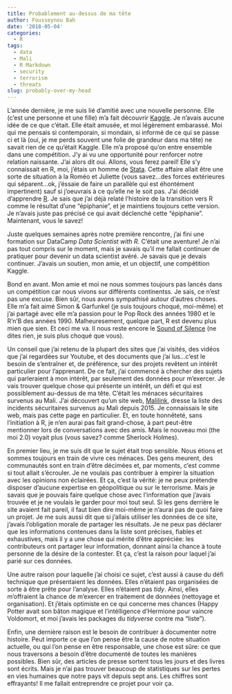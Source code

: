 ```yaml
---
title: Probablement au-dessus de ma tête
author: Fousseynou Bah
date: '2018-05-04'
categories:
  - R
tags:
  - data
  - Mali
  - R Markdown
  - security
  - terrorism
  - threats
slug: probably-over-my-head
---
```


L'année dernière, je me suis lié d'amitié avec une nouvelle personne.
Elle (c'est une personne et une fille) m'a fait découvrir [Kaggle](https://www.kaggle.com/).
Je n'avais aucune idée de ce que c'était.
Elle était amusée, et moi légèrement embarassé.
Moi qui me pensais si contemporain, si mondain, si informé de ce qui se passe ci et là (oui, je me perds souvent une folie de grandeur dans ma tête) ne savait rien de ce qu'était Kaggle.
Elle m'a proposé qu'on entre ensemble dans une compétition.
J'y ai vu une opportunité pour renforcer notre relation naissante.
J'ai alors dit oui.
Allons, vous ferez pareil!
Elle s'y connaissait en R, moi, j'étais un homme de [Stata](https://www.stata.com/).
Cette affaire allait être une sorte de situation à la Roméo et Juliette (vous savez...des forces extérieures qui séparent...ok, j'éssaie de faire un parallèle qui est éhontément impertinent) sauf si j'oeuvrais à ce qu'elle ne le soit pas.
J'ai décidé d'apprendre [R](https://www.r-project.org/).
Je sais que j'ai déjà relaté l'histoire de la transition vers R comme le résultat d'une "épiphanie", et je maintiens toujours cette version.
Je n'avais juste pas précisé ce qui avait déclenché cette "épiphanie".
Maintenant, vous le savez!

Juste quelques semaines après notre première rencontre, j'ai fini une formation sur DataCamp *Data Scientist with R*.
C'était une aventure!
Je n'ai pas tout compris sur le moment, mais je savais qu'il me fallait continuer de pratiquer pour devenir un data scientist avéré.
Je savais que je devais continuer.
J'avais un soutien, mon amie, et un objectif, une compétition Kaggle.


Bond en avant.
Mon amie et moi ne nous sommes toujours pas lancés dans un compétition car nous vivons sur différents continentss.
Je sais, ce n'est pas une excuse.
Bien sûr, nous avons sympathisé autour d'autres choses.
Elle m'a fait aimé Simon & Garfunkel (je suis toujours choqué, moi-même) et j'ai partagé avec elle m'a passion pour le Pop Rock des années 1980 et le R'n'B des années 1990.
Malheuresement, quelque part, R est devenu plus mien que sien.
Et ceci me va.
Il nous reste encore le [Sound of Silence](https://www.youtube.com/watch?v=4zLfCnGVeL4) (ne dites rien, je suis plus choqué que vous).

Un conseil que j'ai retenu de la plupart des sites que j'ai visités, des vidéos que j'ai regardées sur Youtube, et des documents que j'ai lus...c'est le besoin de s'entraîner et, de préférence, sur des projets revêtent un intérêt particulier pour l'apprenant.
De ce fait, j'ai commencé à chercher des sujets qui parleraient à mon intérêt, par seulement des données pour m'exercer.
Je vais trouver quelque chose qui présente un intérêt, un défi et qui est possiblement au-dessus de ma tête.
C'était les ménaces sécuritaires survenus au Mali.
J'ai découvert qu'un site web, [Malilink](http://malilink.net/attaques-terroriste-au-mali/), dresse la liste des incidents sécuritaires survenus au Mali depuis 2015.
Je connaissais le site web, mais pas cette page en particulier.
Et, en toute honnêteté, sans l'initiation à R, je n'en aurai pas fait grand-chose, à part peut-être mentionner lors de conversations avec des amis.
Mais le nouveau moi (the moi 2.0) voyait plus (vous savez? comme Sherlock Holmes).

En premier lieu, je me suis dit que le sujet était trop sensible.
Nous étions et sommes toujours en train de vivre ces ménaces.
Des gens meurent, des communautés sont en train d'être décimées et, par moments, c'est comme si tout allait s'écrouler.
Je ne voulais pas contribuer à empirer la situation avec les opinions non éclairées.
Et ça, c'est la vérité: je ne peux prétendre disposer d'aucune expertise en géopolitique ou sur le terrorisme.
Mais je savais que je pouvais faire quelque chose avec l'information que j'avais trouvée et je ne voulais le garder pour moi tout seul.
Si les gens derrière le site avaient fait pareil, il faut bien dire moi-même je n'aurai pas de quoi faire un projet.
Je me suis aussi dit que si j'allais utiliser les données de ce site, j'avais l'obligation morale de partager les résultats.
Je ne peux pas déclarer que les informations contenues dans la liste sont précises, fiables et exhaustives, mais il y a une chose qui mérite d'être appréciée: les contributeurs ont partager leur information, donnant ainsi la chance à toute personne de la désire de la contester.
Et ça, c'est la raison pour laquel j'ai parié sur ces données.

Une autre raison pour laquelle j'ai choisi ce sujet, c'est aussi à cause du défi technique que présentaient les données.
Elles n'étaient pas organisées de sorte à être prête pour l'analyse.
Elles n'étaient pas *tidy*.
Ainsi, elles m'offraient la chance de m'exercer en traitement de données (nettoyage et organisation).
Et j'étais optimiste en ce qui concerne mes chances (Happy Potter avait son bâton magique et l'intélligence d'Hermione pour vaincre Voldomort, et moi j'avais les packages du *tidyverse* contre ma "liste").

Enfin, une dernière raison est le besoin de contribuer à documenter notre histoire.
Peut importe ce que l'on pense être la cause de notre situation actuelle, ou qui l'on pense en être responsable, une chose est sûre: ce que nous traversons a besoin d'être documenté de toutes les manières possibles.
Bien sûr, des articles de presse sortent tous les jours et des livres sont écrits.
Mais je n'ai pas trouver beaucoup de statistiques sur les pertes en vies humaines que notre pays vit depuis sept ans.
Les chiffres sont effrayants!
Il me fallait entreprendre ce projet pour voir ça.